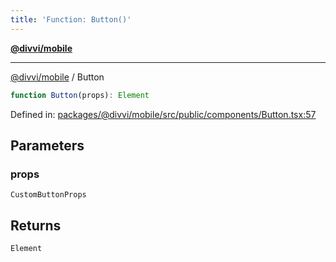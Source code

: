 ```yaml
---
title: 'Function: Button()'
---
```

[**@divvi/mobile**](../README)

---

[@divvi/mobile](../README) / Button
```ts
function Button(props): Element
```

Defined in: [packages/@divvi/mobile/src/public/components/Button.tsx:57](https://github.com/divvi-xyz/divvi-mobile/blob/main/packages/@divvi/mobile/src/public/components/Button.tsx#L57)

## Parameters

### props

`CustomButtonProps`

## Returns

`Element`



<EditPage editUrl="https://github.com/divvi-xyz/divvi-mobile/edit/main/docs/reference/functions/Button.md" lastModified="2025-03-18T18:07:09.000Z" />